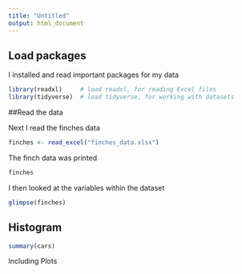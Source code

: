 ```yaml
---
title: "Untitled"
output: html_document
---
```


## Load packages 

I installed and read important packages for my data

```r
library(readxl)     # load readxl, for reading Excel files
library(tidyverse)  # load tidyverse, for working with datasets

```

##Read the data

Next I read the finches data

```r
finches <- read_excel("finches_data.xlsx")
```

The finch data was printed 

```r
finches
```

I then looked at the variables within the dataset
```r
glimpse(finches)
```

## Histogram
```r
summary(cars)
```

Including Plots

